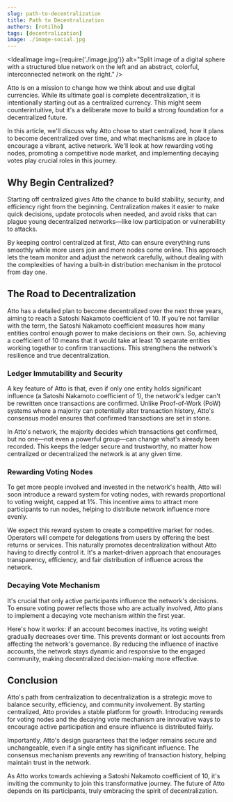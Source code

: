```yaml
---
slug: path-to-decentralization
title: Path to Decentralization
authors: [rotilho]
tags: [decentralization]
image: ./image-social.jpg
---
```




<IdealImage img={require('./image.jpg')}
            alt="Split image of a digital sphere with a structured blue network on the left and an abstract, colorful, interconnected network on the right." />

Atto is on a mission to change how we think about and use digital currencies. While its ultimate goal is complete decentralization, it is intentionally starting out as a centralized currency. This might seem counterintuitive, but it's a deliberate move to build a strong foundation for a decentralized future.

In this article, we'll discuss why Atto chose to start centralized, how it plans to become decentralized over time, and what mechanisms are in place to encourage a vibrant, active network. We'll look at how rewarding voting nodes, promoting a competitive node market, and implementing decaying votes play crucial roles in this journey.

<!-- truncate -->

## Why Begin Centralized?

Starting off centralized gives Atto the chance to build stability, security, and efficiency right from the beginning. Centralization makes it easier to make quick decisions, update protocols when needed, and avoid risks that can plague young decentralized networks—like low participation or vulnerability to attacks.

By keeping control centralized at first, Atto can ensure everything runs smoothly while more users join and more nodes come online. This approach lets the team monitor and adjust the network carefully, without dealing with the complexities of having a built-in distribution mechanism in the protocol from day one.

## The Road to Decentralization

Atto has a detailed plan to become decentralized over the next three years, aiming to reach a Satoshi Nakamoto coefficient of 10. If you're not familiar with the term, the Satoshi Nakamoto coefficient measures how many entities control enough power to make decisions on their own. So, achieving a coefficient of 10 means that it would take at least 10 separate entities working together to confirm transactions. This strengthens the network's resilience and true decentralization.

### Ledger Immutability and Security

A key feature of Atto is that, even if only one entity holds significant influence (a Satoshi Nakamoto coefficient of 1), the network's ledger can't be rewritten once transactions are confirmed. Unlike Proof-of-Work (PoW) systems where a majority can potentially alter transaction history, Atto's consensus model ensures that confirmed transactions are set in stone.

In Atto's network, the majority decides which transactions get confirmed, but no one—not even a powerful group—can change what's already been recorded. This keeps the ledger secure and trustworthy, no matter how centralized or decentralized the network is at any given time.

### Rewarding Voting Nodes

To get more people involved and invested in the network's health, Atto will soon introduce a reward system for voting nodes, with rewards proportional to voting weight, capped at 1%. This incentive aims to attract more participants to run nodes, helping to distribute network influence more evenly.

We expect this reward system to create a competitive market for nodes. Operators will compete for delegations from users by offering the best returns or services. This naturally promotes decentralization without Atto having to directly control it. It's a market-driven approach that encourages transparency, efficiency, and fair distribution of influence across the network.

### Decaying Vote Mechanism

It's crucial that only active participants influence the network's decisions. To ensure voting power reflects those who are actually involved, Atto plans to implement a decaying vote mechanism within the first year.

Here's how it works: if an account becomes inactive, its voting weight gradually decreases over time. This prevents dormant or lost accounts from affecting the network's governance. By reducing the influence of inactive accounts, the network stays dynamic and responsive to the engaged community, making decentralized decision-making more effective.

## Conclusion

Atto's path from centralization to decentralization is a strategic move to balance security, efficiency, and community involvement. By starting centralized, Atto provides a stable platform for growth. Introducing rewards for voting nodes and the decaying vote mechanism are innovative ways to encourage active participation and ensure influence is distributed fairly.

Importantly, Atto's design guarantees that the ledger remains secure and unchangeable, even if a single entity has significant influence. The consensus mechanism prevents any rewriting of transaction history, helping maintain trust in the network.

As Atto works towards achieving a Satoshi Nakamoto coefficient of 10, it's inviting the community to join this transformative journey. The future of Atto depends on its participants, truly embracing the spirit of decentralization.
